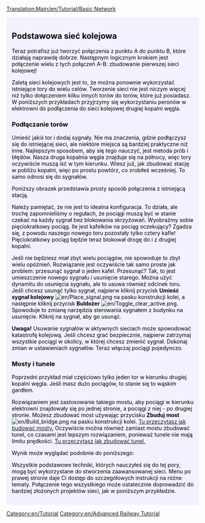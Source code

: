 [[Translation:Main/en/Tutorial/Basic Network]]{{en/-}}
{{en/Tabs|3|3
|Tutorial/Dwa perony/Pl|1. Dwa perony<!--
-->|Tutorial/Linia dwukierunkowa/Pl|2. Linia dwukierunkowa<!--
-->|Tutorial/Podstawowa sieć kolejowa/Pl|3. Podstawowa sieć kolejowa}}
<div style="padding:.5em 1em 1em 1em; border-top:none; background-color:#f1f2fe; color:#000;">
{{tutorial/Pl}}

== Podstawowa sieć kolejowa ==
Teraz potrafisz już tworzyć połączenia z punktu A do punktu B, które działają naprawdę dobrze. Następnym logicznym krokiem jest połączenie wielu z tych połączeń A-B: zbudowanie pierwszej sieci kolejowej!

Zaletą sieci kolejowych jest to, że można ponownie wykorzystać istniejące tory do wielu celów. Tworzenie sieci nie jest niczym więcej niż tylko dołączeniem kilku innych torów do torów, które już posiadasz. W poniższych przykładach przyjrzymy się wykorzystaniu peronów w elektrowni do podłączenia do sieci kolejowej drugiej kopalni węgla.

=== Podłączanie torów ===

Umieść jakiś tor i dodaj sygnały. Nie ma znaczenia, gdzie podłączysz się do istniejącej sieci, ale niektóre miejsca są bardziej praktyczne niż inne. Najlepszym sposobem, aby się tego nauczyć, jest metoda prób i błędów. Nasza druga kopalnia węgla znajduje się na północy, więc tory oczywiście muszą iść w tym kierunku. Wiesz już, jak zbudować stację w pobliżu kopalni, więc po prostu powtórz, co zrobiłeś wcześniej. To samo odnosi się do sygnałów.

Poniższy obrazek przedstawia prosty sposób połączenia z istniejącą stacją.

{{en/Phototable|[[File:en/Tutorial network simple.png|400px]]|Druga linia kolejowa podłączona do elektrowni|none}}

Należy pamiętać, że nie jest to idealna konfiguracja. To działa, ale trochę zapomnieliśmy o regułach, że pociągi muszą być w stanie czekać na każdy sygnał bez blokowania skrzyżowań. Wyobraźmy sobie pięciokratkowy pociąg. Ile jest kafelków na pociąg oczekujący? Zgadza się, z powodu naszego nowego toru pozostały tylko cztery kafle! Pięciokratkowy pociąg będzie teraz blokował drogę do i z drugiej kopalni.

Jeśli nie będziesz miał zbyt wielu pociągów, nie spowoduje to zbyt wielu opóźnień. Rozwiązanie jest oczywiście tak samo proste jak problem: przesunąć sygnał o jeden kafel. Przesunąć? Tak, to jest umieszczenie nowego sygnału i usunięcie starego. Można użyć dynamitu do usunięcia sygnału, ale to usuwa również odcinek toru. Jeśli chcesz usunąć tylko sygnał, najpierw kliknij przycisk '''Umieść sygnał kolejowy''' [[File:en/Place signal.png]] na pasku konstrukcji kolei, a następnie kliknij przycisk '''Buldożer''' [[File:en/Toggle clear active.png]]. Spowoduje to zmianę narzędzia sterowania sygnałem z budynku na usunięcie. Kliknij na sygnał, aby go usunąć.

'''Uwaga!''' Usuwanie sygnałów w aktywnych sieciach może spowodować katastrofę kolejową. Jeśli chcesz grać bezpiecznie, najpierw zatrzymaj wszystkie pociągi w okolicy, w której chcesz zmienić sygnał. Dokonaj zmian w ustawieniach sygnałów. Teraz włączaj pociągi pojedynczo.

=== Mosty i tunele ===

Poprzedni przykład miał częściowo tylko jeden tor w kierunku drugiej kopalni węgla. Jeśli masz dużo pociągów, to stanie się to wąskim gardłem.

Rozwiązaniem jest zastosowanie takiego mostu, aby pociągi w kierunku elektrowni znajdowały się po jednej stronie, a pociągi z niej - po drugiej stronie. Możesz zbudować most używając przycisku '''Zbuduj most''' [[File:en/Build bridge.png]] na pasku konstrukcji kolei. [[Main/pl/Budowa mostów|Tu przeczytasz jak budować mosty.]] Oczywiście można również zamiast mostu zbudować tunel, co czasami jest lepszym rozwiązaniem, ponieważ tunele nie mają limitu prędkości. [[Main/pl/Budowa tuneli|Tu przeczytasz jak zbudować tunel.]]

Wynik może wyglądać podobnie do poniższego:

{{en/Phototable|[[File:en/Tutorial network bridge.png|400px]]|Sieć kolejowa z mostem|none}}

Wszystkie podstawowe techniki, których nauczyłeś się do tej pory, mogą być wykorzystane do stworzenia zaawansowanej sieci. Menu po prawej stronie daje Ci dostęp do szczegółowych instrukcji na różne tematy. Połączenie tego wszystkiego może ostatecznie doprowadzić do bardziej złożonych projektów sieci, jak w poniższym przykładzie.

{{en/Phototable|[[File:en/Plufingford Transport, 22nd Mar 2032.png|512px]]|Zaawansowana sieć, która w zasadzie jest identyczna z technikami wyjaśnionymi w tym tutorialu, tylko znacznie większa!|none}}


</div>
[[Category:en/Tutorial]]
[[Category:en/Advanced Railway Tutorial]]